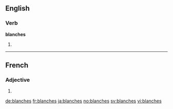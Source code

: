 ==English==

===Verb===
'''blanches'''

# {{third-person singular of|blanch}}
----
==French==

===Adjective===
{{head|fr|adjective form|g=fp}}

# {{feminine plural of|blanc|lang=fr}}

[[de:blanches]]
[[fr:blanches]]
[[ja:blanches]]
[[no:blanches]]
[[sv:blanches]]
[[vi:blanches]]